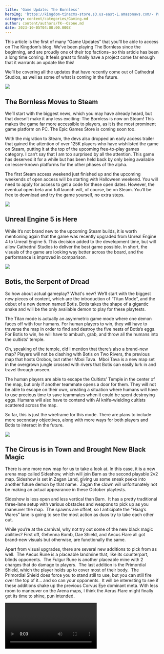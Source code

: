 ```yaml
---
title: 'Game Update: The Bornless'
heroImg: 'https://kingdom-tinacms-store.s3.us-east-1.amazonaws.com/- Primer - (1).png'
category: content/categories/Gaming.md
author: content/authors/TK--Ozone.md
date: 2023-10-05T04:00:00.000Z
---
```


This article is the first of many “Game Updates” that you’ll be able to access on The Kingdom’s blog. We’ve been playing The Bornless since the beginning, and are proudly one of their top factions– so this article has been a long time coming. It feels great to finally have a project come far enough that it warrants an update like this!

We’ll be covering all the updates that have recently come out of Cathedral Studios, as well as some of what is coming in the future.

![](<https://kingdom-tinacms-store.s3.us-east-1.amazonaws.com/Halloween_Header_Image (1).png>)

## The Bornless Moves to Steam

We’ll start with the biggest news, which you may have already heard, but that doesn’t make it any less exciting: The Bornless is now on Steam! This makes the game far more accessible to players, as it is the most prominent game platform on PC. The Epic Games Store is coming soon too.

With the migration to Steam, the devs also dropped an early access trailer that gained the attention of over 125K players who have wishlisted the game on Steam, putting it at the top of the upcoming free-to-play games category. I can’t say that I am too surprised by all the attention. This game has deserved it for a while but has been held back by only being available on lesser-known platforms for the other phases of the alpha.

The first Steam access weekend just finished up and the upcoming weekends of open access will be starting with Halloween weekend. You will need to apply for access to get a code for these open dates. However, the eventual open beta and full launch will, of course, be on Steam. You’ll be free to download and try the game yourself, no extra steps.

![](<https://kingdom-tinacms-store.s3.us-east-1.amazonaws.com/Orobas 6 (1).jpg>)

## Unreal Engine 5 is Here

While it’s not brand new to the upcoming Steam builds, it is worth mentioning again that the game was recently upgraded from Unreal Engine 4 to Unreal Engine 5. This decision added to the development time, but will allow Cathedral Studios to deliver the best game possible. In short, the visuals of the game are looking way better across the board, and the performance is improved in comparison.

![](<https://kingdom-tinacms-store.s3.us-east-1.amazonaws.com/Botis 2 (1).gif>)

## Botis, the Serpent of Dread

So how about actual gameplay? What's new? We’ll start with the biggest new pieces of content, which are the introduction of “Titan Mode”, and the debut of a new demon named Botis. Botis takes the shape of a gigantic snake and will be the only available demon to play for these playtests. 

The Titan mode is actually an asymmetric game mode where one demon faces off with four humans. For human players to win, they will have to traverse the map in order to find and destroy the five nests of Botis’s eggs. For Botis to win, he will have to ambush, grab, and throw all the humans into the cultists' temple. 

Oh, speaking of the temple, did I mention that there’s also a brand-new map? Players will not be clashing with Botis on Two Rivers, the previous map that hosts Orobos, but rather Mboi Tava.  Mboi Tava is a new map set in the overgrown jungle crossed with rivers that Botis can easily lurk in and travel through unseen.

The human players are able to escape the Cultists’ Temple in the center of the map, but only if another teammate opens a door for them. They will not be able to escape on their own, creating a situation where humans will have to use precious time to save teammates when it could be spent destroying eggs. Humans will also have to contend with AI knife-wielding cultists scattered across the map.

So far, this is just the wireframe for this mode. There are plans to include more secondary objectives, along with more ways for both players and Botis to interact in the future.  

![](<https://kingdom-tinacms-store.s3.us-east-1.amazonaws.com/Sideshow 12 (1).png>)

## The Circus is in Town and Brought New Black Magic

There is one more new map for us to take a look at. In this case, it is a new arena map called Sideshow, which will join Barn as the second playable 2v2 map. Sideshow is set in Zagan Land, giving us some sneak peeks into another future demon by that name.  Zagan the clown will unfortunately not be making an actual appearance in these October playtests. 

Sideshow is less open and less vertical than Barn.  It has a pretty traditional three-lane setup with various obstacles and weapons to pick up as you maneuver the map.  The spawns are offset, so I anticipate the “Haag’s Wares” lane is going to see the most action as duos try to take each other out.

While you’re at the carnival, why not try out some of the new black magic abilities? First off, Gehenna Bomb, Dae Shield, and Aecus Flare all got brand-new visuals but otherwise, are functionally the same.  

Apart from visual upgrades, there are several new additions to pick from as well.  The Aecus Rune is a placeable landmine that, like its counterpart, blinds opponents.  The Fulgur Rune is another placeable mine with 2 charges that do damage to players.  The last addition is the Primordial Shield, which the player holds up to cover most of their body.  The Primordial Shield does force you to stand still to use, but you can still fire over the top of it… and so can your opponents.  It will be interesting to see if these additions shake up the previous Corvus Eye dominant meta. With less room to maneuver on the Arena maps, I think the Aerus Flare might finally get its time to shine, pun intended. 

<video url="https://kingdom-tinacms-store.s3.us-east-1.amazonaws.com/the-bornless-zagan-the-clown-1280-ytshorts.savetube.me.mp4" />

## Home Sweet Safehouse

Finally, the last piece of new content but the first you’ll see is the safehouse. You'll notice that players now immediately load into the safehouse, where they can interact with various menus rather than having a traditional title screen and menu setup. The safe houses will eventually host online sessions in which you and your friends can all hang out.

From the safe house, you’ll be able to start matches, change cosmetics, and even practice your aim in the shooting range which is now directly attached rather than being a separately loaded map.  These safe houses are the base version and there will later be upgraded collectible versions.  Additionally, in the safehouse, players will be able to change their weapon skins, and their skill trees, and even read the deep dark lore of the Bornless universe.

![](<https://kingdom-tinacms-store.s3.us-east-1.amazonaws.com/Safehouse_4 (1).png>)

## Future Updates

If you want to stay the most up-to-date on The Bornless, it is best to join The Kingdom's Discord where we give priority to any tournament announcements, run giveaways, and provide access codes when we have them for the game. In fact, we are planning an Arena tournament for this Halloween weekend playtest. 

As one of the most active factions, we will have plenty of codes but with over 125k players waiting for the game, spots will still be limited, so we will be rewarding our most active community members. We anticipate that as the community grows, the competition will be fierce, but we’re also confident our current sponsored players will continue their reign of sweeping first places in tournaments.

That's all the major news for the game. If you haven't done so already, make sure you follow their socials, wish list the game on Steam, and of course, always stay unholy!

### Links for more Info

[The Bornless Website](http://thebornless.com)

[The Bornless Discord](https://discord.gg/GpyW4WwquX)

[The Bornless Twitter](https://twitter.com/TheBornlessGame)

[The Kingdom Website](https://the-kingdom.world/)

[The Kingdom Discord](https://discord.com/invite/thekingdomWorld)

[The Kingdom Twitter](https://twitter.com/TheKingdomWrld)
